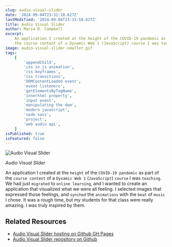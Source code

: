 ```yaml
---
slug: audio-visual-slider
date: '2024-09-04T23:31:18.627Z'
lastModified: '2024-09-04T23:31:18.627Z'
title: Audio Visual Slider
author: Maria D. Campbell
excerpt:
    An application I created at the height of the COVID-19 pandemic as part of
    the course content of a Dynamic Web 1 (JavaScript) course I was teaching.
image: audio-visual-slider-smaller.gif
tags:
    [
        'appendChild',
        'css in js animation',
        'css keyframes',
        'css transitions',
        'DOMContentLoaded event',
        'event listeners',
        'getElementsByTagName',
        'innerhtml property',
        'input event',
        'manipulating the dom',
        'modern javascript',
        'node sass',
        'project',
        'web audio api',
    ]
isPublished: true
isFeatured: false
---
```


![Audio Visual Slider](audio-visual-slider-smaller.gif)

_Audio Visual Slider_

An application I created at the `height` of the `COVID-19 pandemic` as part of
the `course content` of a `Dynamic Web 1` (`JavaScript`) `course` I was
`teaching`. We had just `migrated` to `online learning`, and I wanted to create
an application that visualized what we were all feeling. I selected images that
expressed those feelings, and `synched` the `animations` with the `beat` of
`music` I chose. It was a rough time, but my students for that class were really
amazing. I was truly inspired by them.

## Related Resources

-   [Audio Visual Slider hosting on Github GH Pages](https://interglobalmedia.github.io/basic-audio-visual-slider/)
-   [Audio Visual Slider repository on Github](https://github.com/interglobalmedia/basic-audio-visual-slider)
